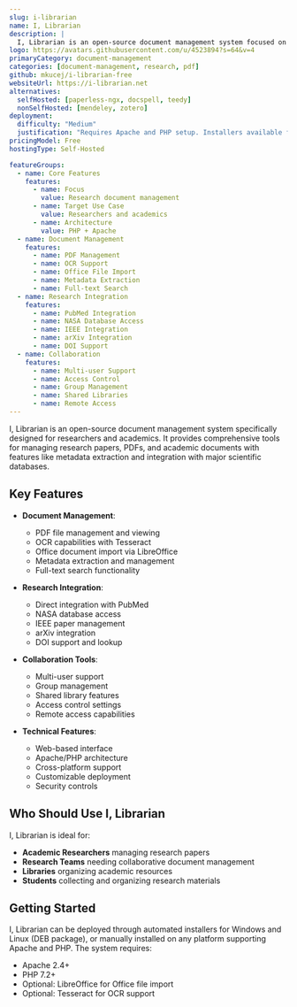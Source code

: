 ```yaml
---
slug: i-librarian
name: I, Librarian
description: |
  I, Librarian is an open-source document management system focused on research and academic papers, featuring PDF management, metadata extraction, and integration with academic databases like PubMed, NASA, IEEE, and arXiv.
logo: https://avatars.githubusercontent.com/u/4523894?s=64&v=4
primaryCategory: document-management
categories: [document-management, research, pdf]
github: mkucej/i-librarian-free
websiteUrl: https://i-librarian.net
alternatives:
  selfHosted: [paperless-ngx, docspell, teedy]
  nonSelfHosted: [mendeley, zotero]
deployment:
  difficulty: "Medium"
  justification: "Requires Apache and PHP setup. Installers available for Windows and Linux but manual configuration may be needed."
pricingModel: Free
hostingType: Self-Hosted

featureGroups:
  - name: Core Features
    features:
      - name: Focus
        value: Research document management
      - name: Target Use Case
        value: Researchers and academics
      - name: Architecture
        value: PHP + Apache
  - name: Document Management
    features:
      - name: PDF Management
      - name: OCR Support
      - name: Office File Import
      - name: Metadata Extraction
      - name: Full-text Search
  - name: Research Integration
    features:
      - name: PubMed Integration
      - name: NASA Database Access
      - name: IEEE Integration
      - name: arXiv Integration
      - name: DOI Support
  - name: Collaboration
    features:
      - name: Multi-user Support
      - name: Access Control
      - name: Group Management
      - name: Shared Libraries
      - name: Remote Access
---
```


I, Librarian is an open-source document management system specifically designed for researchers and academics. It provides comprehensive tools for managing research papers, PDFs, and academic documents with features like metadata extraction and integration with major scientific databases.

## Key Features

- **Document Management**:

  - PDF file management and viewing
  - OCR capabilities with Tesseract
  - Office document import via LibreOffice
  - Metadata extraction and management
  - Full-text search functionality

- **Research Integration**:

  - Direct integration with PubMed
  - NASA database access
  - IEEE paper management
  - arXiv integration
  - DOI support and lookup

- **Collaboration Tools**:

  - Multi-user support
  - Group management
  - Shared library features
  - Access control settings
  - Remote access capabilities

- **Technical Features**:
  - Web-based interface
  - Apache/PHP architecture
  - Cross-platform support
  - Customizable deployment
  - Security controls

## Who Should Use I, Librarian

I, Librarian is ideal for:

- **Academic Researchers** managing research papers
- **Research Teams** needing collaborative document management
- **Libraries** organizing academic resources
- **Students** collecting and organizing research materials

## Getting Started

I, Librarian can be deployed through automated installers for Windows and Linux (DEB package), or manually installed on any platform supporting Apache and PHP. The system requires:

- Apache 2.4+
- PHP 7.2+
- Optional: LibreOffice for Office file import
- Optional: Tesseract for OCR support
